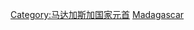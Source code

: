 {{Commonscat|Presidents of Madagascar}}

[[Category:马达加斯加国家元首|Category:马达加斯加国家元首]]
[[Category:非洲各国总统|Madagascar]]